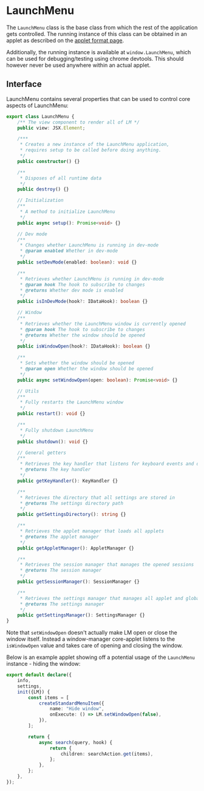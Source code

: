 # LaunchMenu

The `LaunchMenu` class is the base class from which the rest of the application gets controlled. The running instance of this class can be obtained in an applet as described on the [applet format page](/docs/concepts/applet-format#init).

Additionally, the running instance is available at `window.LaunchMenu`, which can be used for debugging/testing using chrome devtools. This should however never be used anywhere within an actual applet.

## Interface

LaunchMenu contains several properties that can be used to control core aspects of LaunchMenu:

```ts title=LaunchMenu.tsx source=https://github.com/LaunchMenu/LaunchMenu/blob/master/packages/core/src/application/LaunchMenu.tsx
export class LaunchMenu {
    /** The view component to render all of LM */
    public view: JSX.Element;

    /***
     * Creates a new instance of the LaunchMenu application,
     * requires setup to be called before doing anything.
     */
    public constructor() {}

    /**
     * Disposes of all runtime data
     */
    public destroy() {}

    // Initialization
    /**
     * A method to initialize LaunchMenu
     */
    public async setup(): Promise<void> {}

    // Dev mode
    /**
     * Changes whether LaunchMenu is running in dev-mode
     * @param enabled Whether in dev-mode
     */
    public setDevMode(enabled: boolean): void {}

    /**
     * Retrieves whether LaunchMenu is running in dev-mode
     * @param hook The hook to subscribe to changes
     * @returns Whether dev mode is enabled
     */
    public isInDevMode(hook?: IDataHook): boolean {}

    // Window
    /**
     * Retrieves whether the LaunchMenu window is currently opened
     * @param hook The hook to subscribe to changes
     * @returns Whether the window should be opened
     */
    public isWindowOpen(hook?: IDataHook): boolean {}

    /**
     * Sets whether the window should be opened
     * @param open Whether the window should be opened
     */
    public async setWindowOpen(open: boolean): Promise<void> {}

    // Utils
    /**
     * Fully restarts the LaunchMenu window
     */
    public restart(): void {}

    /**
     * Fully shutdown LaunchMenu
     */
    public shutdown(): void {}

    // General getters
    /**
     * Retrieves the key handler that listens for keyboard events and dispatches them
     * @returns The key handler
     */
    public getKeyHandler(): KeyHandler {}

    /**
     * Retrieves the directory that all settings are stored in
     * @returns The settings directory path
     */
    public getSettingsDirectory(): string {}

    /**
     * Retrieves the applet manager that loads all applets
     * @returns The applet manager
     */
    public getAppletManager(): AppletManager {}

    /**
     * Retrieves the session manager that manages the opened sessions
     * @returns The session manager
     */
    public getSessionManager(): SessionManager {}

    /**
     * Retrieves the settings manager that manages all applet and global settings
     * @returns The settings manager
     */
    public getSettingsManager(): SettingsManager {}
}
```

Note that `setWindowOpen` doesn't actually make LM open or close the window itself. Instead a window-manager core-applet listens to the `isWindowOpen` value and takes care of opening and closing the window.

Below is an example applet showing off a potential usage of the `LaunchMenu` instance - hiding the window:

```ts title=src/index.tsx source=https://github.com/LaunchMenu/LM-applet-examples/tree/main/examples/baseLaunchMenu
export default declare({
    info,
    settings,
    init({LM}) {
        const items = [
            createStandardMenuItem({
                name: "Hide window",
                onExecute: () => LM.setWindowOpen(false),
            }),
        ];

        return {
            async search(query, hook) {
                return {
                    children: searchAction.get(items),
                };
            },
        };
    },
});
```

